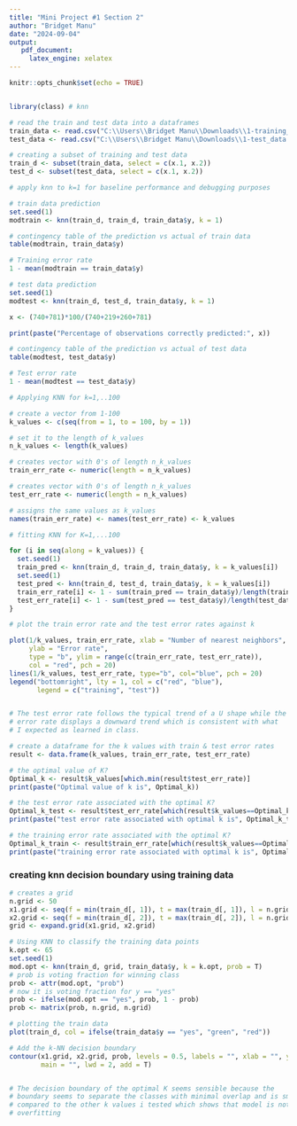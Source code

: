 ---
title: "Mini Project #1 Section 2"
author: "Bridget Manu"
date: "2024-09-04"
output: 
   pdf_document:
     latex_engine: xelatex
---

```{r setup, include=FALSE}
knitr::opts_chunk$set(echo = TRUE)


library(class) # knn

```


```{r}
# read the train and test data into a dataframes
train_data <- read.csv("C:\\Users\\Bridget Manu\\Downloads\\1-training_data.csv")
test_data <- read.csv("C:\\Users\\Bridget Manu\\Downloads\\1-test_data.csv")
```


```{r}
# creating a subset of training and test data
train_d <- subset(train_data, select = c(x.1, x.2))
test_d <- subset(test_data, select = c(x.1, x.2))

```


```{r}
# apply knn to k=1 for baseline performance and debugging purposes

# train data prediction
set.seed(1)
modtrain <- knn(train_d, train_d, train_data$y, k = 1)

# contingency table of the prediction vs actual of train data
table(modtrain, train_data$y)

# Training error rate
1 - mean(modtrain == train_data$y)

# test data prediction
set.seed(1)
modtest <- knn(train_d, test_d, train_data$y, k = 1)

x <- (740+781)*100/(740+219+260+781)

print(paste("Percentage of observations correctly predicted:", x))

# contingency table of the prediction vs actual of test data
table(modtest, test_data$y)

# Test error rate
1 - mean(modtest == test_data$y)
```

```{r}
# Applying KNN for k=1,..100

# create a vector from 1-100
k_values <- c(seq(from = 1, to = 100, by = 1))

# set it to the length of k_values
n_k_values <- length(k_values)

# creates vector with 0's of length n_k_values
train_err_rate <- numeric(length = n_k_values)

# creates vector with 0's of length n_k_values
test_err_rate <- numeric(length = n_k_values)

# assigns the same values as k_values
names(train_err_rate) <- names(test_err_rate) <- k_values

```


```{r}
# fitting KNN for K=1,...100

for (i in seq(along = k_values)) {
  set.seed(1)
  train_pred <- knn(train_d, train_d, train_data$y, k = k_values[i])
  set.seed(1)
  test_pred <- knn(train_d, test_d, train_data$y, k = k_values[i])
  train_err_rate[i] <- 1 - sum(train_pred == train_data$y)/length(train_data$y)
  test_err_rate[i] <- 1 - sum(test_pred == test_data$y)/length(test_data$y)
}

# plot the train error rate and the test error rates against k 

plot(1/k_values, train_err_rate, xlab = "Number of nearest neighbors", 
     ylab = "Error rate", 
     type = "b", ylim = range(c(train_err_rate, test_err_rate)), 
     col = "red", pch = 20)
lines(1/k_values, test_err_rate, type="b", col="blue", pch = 20)
legend("bottomright", lty = 1, col = c("red", "blue"), 
       legend = c("training", "test"))


# The test error rate follows the typical trend of a U shape while the training 
# error rate displays a downward trend which is consistent with what 
# I expected as learned in class.

```

```{r}
# create a dataframe for the k values with train & test error rates
result <- data.frame(k_values, train_err_rate, test_err_rate)

# the optimal value of K? 
Optimal_k <- result$k_values[which.min(result$test_err_rate)]
print(paste("Optimal value of k is", Optimal_k))

# the test error rate associated with the optimal K?
Optimal_k_test <- result$test_err_rate[which(result$k_values==Optimal_k)]
print(paste("test error rate associated with optimal k is", Optimal_k_test))

# the training error rate associated with the optimal K?
Optimal_k_train <- result$train_err_rate[which(result$k_values==Optimal_k)]
print(paste("training error rate associated with optimal k is", Optimal_k_train))

```
### creating knn decision boundary using training data
```{r}

# creates a grid
n.grid <- 50
x1.grid <- seq(f = min(train_d[, 1]), t = max(train_d[, 1]), l = n.grid)
x2.grid <- seq(f = min(train_d[, 2]), t = max(train_d[, 2]), l = n.grid)
grid <- expand.grid(x1.grid, x2.grid)

# Using KNN to classify the training data points
k.opt <- 65
set.seed(1)
mod.opt <- knn(train_d, grid, train_data$y, k = k.opt, prob = T)
# prob is voting fraction for winning class
prob <- attr(mod.opt, "prob") 
# now it is voting fraction for y == "yes"
prob <- ifelse(mod.opt == "yes", prob, 1 - prob) 
prob <- matrix(prob, n.grid, n.grid)

# plotting the train data 
plot(train_d, col = ifelse(train_data$y == "yes", "green", "red"))

# Add the k-NN decision boundary
contour(x1.grid, x2.grid, prob, levels = 0.5, labels = "", xlab = "", ylab = "", 
        main = "", lwd = 2, add = T)


# The decision boundary of the optimal K seems sensible because the 
# boundary seems to separate the classes with minimal overlap and is smoother 
# compared to the other k values i tested which shows that model is not 
# overfitting 


```

